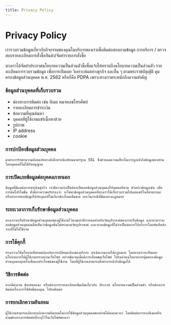 ```yaml
---
title: Privacy Policy
---
```


# Privacy Policy
เรารวบรวมข้อมูลเกี่ยวกับกิจกรรมของคุณในบริการของเราเพื่อติดต่อสอบถามข้อมูล การบริการ / ตรวจสอบรายละเอียดการสั่งซื้อสินค้า/จัดทำรายการสั่งซื้อ

ทางเราได้จัดทำประกาศนโยบายความเป็นส่วนตัวนี้เพื่อแจ้งให้ทราบถึงนโยบายความเป็นส่วนตัว รายละเอียดการรวบรวมข้อมูล เพื่อการเปิดเผย วิเคราะห์ผลทางธุรกิจ และอื่น ๆ ตามพระราชบัญญัติ คุมครองข้อมูลส่วนบุคคล พ.ศ. 2562 หรือก็คือ PDPA เพราะทางเราตระหนักถึงความสำคัญ

### ข้อมูลส่วนบุคคลที่เก็บรวบรวม
 - ช่องทางการติดต่อ เช่น อีเมล หมายเลขโทรศัพท์
 - รายละเอียดการชำระเงิน
 - ข้อความที่คุณค้นหา
 - บุคคลที่ผู้ใช้งานแชร์เนื้อหาด้วย
 - รูปภาพ
 - IP address
 - cookie

### การปกป้องข้อมูลส่วนบุคคล
    มาตรการรักษาความปลอดภัยทางอิเล็กทรอนิกส์บนมาตรฐาน SSL ซึ่งช่วยลดความเสี่ยงในการถูกเข้าถึงข้อมูลของท่านโดยบุคคลที่ไม่ได้รับอนุญาต

### การเปิดเภยข้อมูลต่อบุคคลภายนอก
    ข้อมูลที่มีผลต่อการดำเนินธุรกิจ เรามีความจำเป็นต้องเปิดเผยข้อมูลส่วนบุคคลให้บุคคลที่สาม ตัวอย่างข้อมูลเช่น เพื่อการคิดโปรโมชั่น ทั้งนี้ทางเราขอรับรองว่า จะไม่นำข้อมูลส่วนบุคคลที่ทางเราได้เก็บรวบรวมไปเผยแพร่ในที่สาธารณะ หรือทำการขายข้อมูลให้กับบุคลที่ไม่เกี่ยวข้องโดยเด็ดขาด ยกเว้นกรณีที่มีผลทางกฏหมาย

### ระยะเวลาการเก็บรักษาข้อมูลส่วนบุคคล
    ทางเราจะเก็บรักษาข้อมูลส่วนบุคคลของผู้ใช้งานไว้ตามเท่าที่กำหนดสำหรับวัตถุประสงค์ของการเก็บข้อมูล และทางเราจะลบข้อมูลส่วนบุคคลเมื่อเห็นว่าข้อมูลนั้นไม่ตรงตามวัตถุประสงค์ และจะลบข้อมูลที่ไม่จำเป็นต่อการให้บริการโดยทันทีหลังจากที่ไม่ได้ใช้งาน

### การใช้คุกกี้
    ทางเราจะใช้นโยบายที่สอดคล้องกับการเปลี่ยนแปลงของบริการ ดำเนินงานภายใต้กฏหมาย โดยทางเราจะเปิดเผยนโยบายการให้ผู้ใช้งานทราบผ่านเว็บไซต์ อย่างชัดเจนเมื่อมีการเยี่ยมชมเว็บไซต์ โปรดอ่านนโยบายการคุ้มครองข้อมูลส่วนบุคคลทุกครั้งเพื่อผลประโยชน์ของผู้ใช้งาน โดยที่ผู้ใช้งานสามารถตั้งค่าการเข้าถึงข้อมูลได้

### วิธีการติดต่อ
    หากมีคำถาม ข้อเสนอแนะ หรือต้องการรายละเอียดเพิ่มเติมเกี่ยวกับ ประกาศ นโยบายความเป็นส่วนตัว หรือต้องการติดต่อเรื่องการใช้สิทธิ์ของคุณ โปรดติดต่อ

### การยกเลิกความยินยอม
    ผู้ใช้งานสามารถเลือกยกเลิกความยินยอมในการใช้ข้อมูลส่วนบุคคลของท่านได้ตลอดเวลา โดยติดต่อเราทางอีเมลหรือตามช่องทางการติดต่อที่ระบุไว้ในเว็บไซต์ของเรา